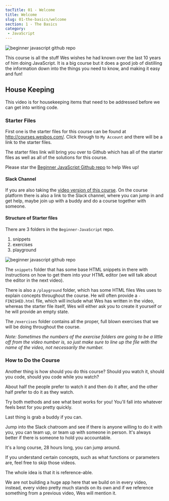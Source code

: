 ```yaml
---
tocTitle: 01 - Welcome
title: Welcome
slug: 01-the-basics/welcome
section: 1 - The Basics
category:
 - JavaScript
---
```


![beginner javascript github repo](./beginner-javascript-github-repo.png)

This course is all the stuff Wes wishes he had known over the last 10 years of him doing JavaScript. It is a big course but it does a good job of distilling the information down into the things you need to know, and making it easy and fun!

## House Keeping

This video is for housekeeping items that need to be addressed before we can get into writing code.

### Starter Files

First one is the starter files for this course can be found at http://courses.wesbos.com/. Click through to `My Account` and there will be a link to the starter files.

The starter files link will bring you over to Github which has all of the starter files as well as all of the solutions for this course.

Please star the [Beginner JavaScript Github repo](https://github.com/wesbos/beginner-javascript/) to help Wes up!

#### Slack Channel

If you are also taking the [video version of this course](https://BeginnerJavaScript.com). On the course platform there is also a link to the Slack channel, where you can jump in and get help, maybe join up with a buddy and do a course together with someone.

#### Structure of Starter files

There are 3 folders in the `Beginner-JavaScript` repo.

1. snippets
1. exercises
1. playground

![beginner javascript github repo](/beginner-javascript-github-repo.png)

The `snippets` folder that has some base HTML snippets in there with instructions on how to get them into your HTML editor (we will talk about the editor in the next video).

There is also a `/playground` folder, which has some HTML files Wes uses to explain concepts throughout the course. He will often provide a `-FINISHED.html` file, which will include what Wes has written in the video, whereas the starter file itself, Wes will either ask you to create it yourself or he will provide an empty state.

The `/exercises` folder contains all the proper, full blown exercises that we will be doing throughout the course.

_Note: Sometimes the numbers of the exercise folders are going to be a little off from the video number is, so just make sure to line up the file with the name of the video, not necessarily the number._

### How to Do the Course

Another thing is how should you do this course? Should you watch it, should you code, should you code while you watch?

About half the people prefer to watch it and then do it after, and the other half prefer to do it as they watch.

Try both methods and see what best works for you! You'll fall into whatever feels best for you pretty quickly.

Last thing is grab a buddy if you can.

Jump into the Slack chatroom and see if there is anyone willing to do it with you, you can team up, or team up with someone in person. It's always better if there is someone to hold you accountable.

It's a long course, 28 hours long, you can jump around.

If you understand certain concepts, such as what functions or parameters are, feel free to skip those videos.

The whole idea is that it is reference-able.

We are not building a huge app here that we build on in every video, instead, every video pretty much stands on its own and if we reference something from a previous video, Wes will mention it.
